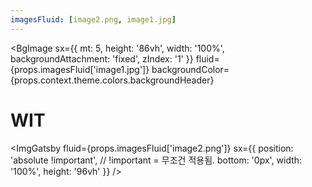 ```yaml
---
imagesFluid: [image2.png, image1.jpg]
---
```


<BgImage
  sx={{
    mt: 5,
    height: '86vh',
    width: '100%',
    backgroundAttachment: 'fixed',
    zIndex: '1'
  }}
  fluid={props.imagesFluid['image1.jpg']}
  backgroundColor={props.context.theme.colors.backgroundHeader}
>
  <Div sx={{ p: 5 }}>
    <h1>WIT</h1>
  </Div>

  <ImgGatsby
    fluid={props.imagesFluid['image2.png']}
    sx={{
      position: 'absolute !important', // !important = 무조건 적용됨.
      bottom: '0px',
      width: '100%',
      height: '96vh'
    }}
  />
</BgImage>
